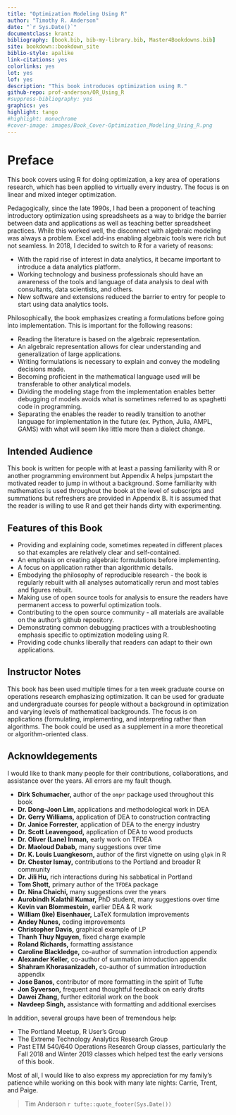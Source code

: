 ```yaml
---
title: "Optimization Modeling Using R"
author: "Timothy R. Anderson"
date: "`r Sys.Date()`"
documentclass: krantz
bibliography: [book.bib, bib-my-library.bib, Master4Bookdowns.bib]
site: bookdown::bookdown_site
biblio-style: apalike
link-citations: yes
colorlinks: yes
lot: yes
lof: yes
description: "This book introduces optimization using R."
github-repo: prof-anderson/OR_Using_R
#suppress-bibliography: yes
graphics: yes
highlight: tango
#highlight: monochrome
#cover-image: images/Book_Cover-Optimization_Modeling_Using_R.png
---
```


# Preface {.unnumbered}

This book covers using R for doing optimization, a key area of operations research, which has been applied to virtually every industry. The focus is on linear and mixed integer optimization.

Pedagogically, since the late 1990s, I had been a proponent of teaching introductory optimization using spreadsheets as a way to bridge the barrier between data and applications as well as teaching better spreadsheet practices. While this worked well, the disconnect with algebraic modeling was always a problem. Excel add-ins enabling algebraic tools were rich but not seamless. In 2018, I decided to switch to R for a variety of reasons:

-   With the rapid rise of interest in data analytics, it became important to introduce a data analytics platform.
-   Working technology and business professionals should have an awareness of the tools and language of data analysis to deal with consultants, data scientists, and others.
-   New software and extensions reduced the barrier to entry for people to start using data analytics tools.

Philosophically, the book emphasizes creating a formulations before going into implementation.  This is important for the following reasons:

- Reading the literature is based on the algebraic representation.
- An algebraic representation allows for clear understanding and generalization of large applications.
- Writing formulations is necessary to explain and convey the modeling decisions made.
- Becoming proficient in the mathematical language used will be transferable to other analytical models.
- Dividing the modeling stage from the implementation enables better debugging of models avoids what is sometimes referred to as spaghetti code in programming.
- Separating the enables the reader to readily transition to another language for implementation in the future (ex. Python, Julia, AMPL, GAMS) with what will seem like little more than a dialect change.

## Intended Audience {.unnumbered}

This book is written for people with at least a passing familiarity with R or another programming environment but Appendix A helps jumpstart the motivated reader to jump in without a background.  Some familiarity with mathematics is used throughout the book at the level of subscripts and summations but refreshers are provided in Appendix B. It is assumed that the reader is willing to use R and get their hands dirty with experimenting.

## Features of this Book {.unnumbered}

-   Providing and explaining code, sometimes repeated in different places so that examples are relatively clear and self-contained.
-   An emphasis on creating algebraic formulations before implementing.
-   A focus on application rather than algorithmic details.
-   Embodying the philosophy of reproducible research - the book is regularly rebuilt with all analyses automatically rerun and most tables and figures rebuilt.
-   Making use of open source tools for analysis to ensure the readers have permanent access to powerful optimization tools.
-   Contributing to the open source community - all materials are available on the author's github repository.
-   Demonstrating common debugging practices with a troubleshooting emphasis specific to optimization modeling using R.
-   Providing code chunks liberally that readers can adapt to their own applications.

## Instructor Notes {.unnumbered}

This book has been used multiple times for a ten week graduate course on operations research \index{Operations research} emphasizing optimization. \index{Optimization} It can be used for graduate and undergraduate courses for people without a background in optimization and varying levels of mathematical backgrounds. The focus is on applications (formulating, implementing, and interpreting rather than algorithms. The book could be used as a supplement in a more theoretical or algorithm-oriented class. 

## Acknowldegements {.unnumbered}

I would like to thank many people for their contributions, collaborations, and assistance over the years. All errors are my fault though.

-   **Dirk Schumacher,** author of the `ompr` package used throughout this book
-   **Dr. Dong-Joon Lim,** applications and methodological work in DEA
-   **Dr. Gerry Williams,** application of DEA to construction contracting
-   **Dr. Janice Forrester,** application of DEA to the energy industry
-   **Dr. Scott Leavengood,** application of DEA to wood products
-   **Dr. Oliver (Lane) Inman,** early work on TFDEA
-   **Dr. Maoloud Dabab,** many suggestions over time
-   **Dr. K. Louis Luangkesorn,** author of the first vignette on using `glpk` in R
-   **Dr. Chester Ismay,** contributions to the Portland and broader R community
-   **Dr. Jili Hu,** rich interactions during his sabbatical in Portland
-   **Tom Shott,** primary author of the `TFDEA` package
-   **Dr. Nina Chaichi,** many suggestions over the years
-   **Aurobindh Kalathil Kumar,** PhD student, many suggestions over time
-   **Kevin van Blommestein,** earlier DEA & R work
-   **William (Ike) Eisenhauer,** LaTeX formulation improvements
-   **Andey Nunes,** coding improvements
-   **Christopher Davis,** graphical example of LP
-   **Thanh Thuy Nguyen,** fixed charge example
-   **Roland Richards,** formatting assistance
-   **Caroline Blackledge,** co-author of summation introduction appendix
-   **Alexander Keller,** co-author of summation introduction appendix
-   **Shahram Khorasanizadeh,** co-author of summation introduction appendix
-   **Jose Banos,** contributor of more formatting in the spirit of Tufte
-   **Jon Syverson,** frequent and thoughtful feedback on early drafts
-   **Dawei Zhang,** further editorial work on the book
-   **Navdeep Singh,** assistance with formatting and additional exercises

In addition, several groups have been of tremendous help:

-   The Portland Meetup, R User's Group
-   The Extreme Technology Analytics Research Group
-   Past ETM 540/640 Operations Research Group classes, particularly the Fall 2018 and Winter 2019 classes which helped test the early versions of this book.

Most of all, I would like to also express my appreciation for my family's patience while working on this book with many late nights: Carrie, Trent, and Paige.

> Tim Anderson
> `r tufte::quote_footer(Sys.Date())`
